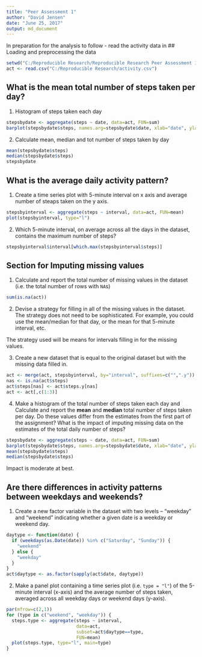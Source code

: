 ---
title: "Peer Assessment 1"
author: "David Jensen"
date: "June 25, 2017"
output: md_document
---
In preparation for the analysis to follow - read the activity data in
## Loading and preprocessing the data
```{r}
setwd("C:/Reproducible Research/Reproducible Research Peer Assessment 1")
act <- read.csv("C:/Reproducible Research/activity.csv")
```

## What is the mean total number of steps taken per day?

1. Histogram of steps taken each day

```{r}
stepsbydate <- aggregate(steps ~ date, data=act, FUN=sum)
barplot(stepsbydate$steps, names.arg=stepsbydate$date, xlab="date", ylab="steps")
```

2. Calculate mean, median and tot number of steps taken by day

```{r}
mean(stepsbydate$steps)
median(stepsbydate$steps)
stepsbydate
```

## What is the average daily activity pattern?

1. Create a time series plot with 5-minute interval on x axis and average number of steaps
taken on the y axis.

```{r}
stepsbyinterval <- aggregate(steps ~ interval, data=act, FUN=mean)
plot(stepsbyinterval, type="l")
```

2. Which 5-minute interval, on average across all the days in the
dataset, contains the maximum number of steps?

```{r}
stepsbyinterval$interval[which.max(stepsbyinterval$steps)]
```


## Section for Imputing missing values

1. Calculate and report the total number of missing values in the
dataset (i.e. the total number of rows with `NA`s)

```{r}
sum(is.na(act))
```

2. Devise a strategy for filling in all of the missing values in the
dataset. The strategy does not need to be sophisticated. For
example, you could use the mean/median for that day, or the mean
for that 5-minute interval, etc.

The strategy used will be means for intervals filling in for the missing values.

3. Create a new dataset that is equal to the original dataset but with
the missing data filled in.

```{r}
act <- merge(act, stepsbyinterval, by="interval", suffixes=c("",".y"))
nas <- is.na(act$steps)
act$steps[nas] <- act$steps.y[nas]
act <- act[,c(1:3)]
```

4. Make a histogram of the total number of steps taken each day and
Calculate and report the **mean** and **median** total number of
steps taken per day. Do these values differ from the estimates from
the first part of the assignment? What is the impact of imputing
missing data on the estimates of the total daily number of steps?

```{r}
stepsbydate <- aggregate(steps ~ date, data=act, FUN=sum)
barplot(stepsbydate$steps, names.arg=stepsbydate$date, xlab="date", ylab="steps")
mean(stepsbydate$steps)
median(stepsbydate$steps)
```

Impact is moderate at best.


## Are there differences in activity patterns between weekdays and weekends?

1. Create a new factor variable in the dataset with two levels --
  "weekday" and "weekend" indicating whether a given date is a
weekday or weekend day.

```{r, cache=TRUE}
daytype <- function(date) {
  if (weekdays(as.Date(date)) %in% c("Saturday", "Sunday")) {
    "weekend"
  } else {
    "weekday"
  }
}
act$daytype <- as.factor(sapply(act$date, daytype))
```

2. Make a panel plot containing a time series plot (i.e. `type = "l"`)
of the 5-minute interval (x-axis) and the average number of steps
taken, averaged across all weekday days or weekend days
(y-axis).

```{r}
par(mfrow=c(2,1))
for (type in c("weekend", "weekday")) {
  steps.type <- aggregate(steps ~ interval,
                          data=act,
                          subset=act$daytype==type,
                          FUN=mean)
  plot(steps.type, type="l", main=type)
}
```
